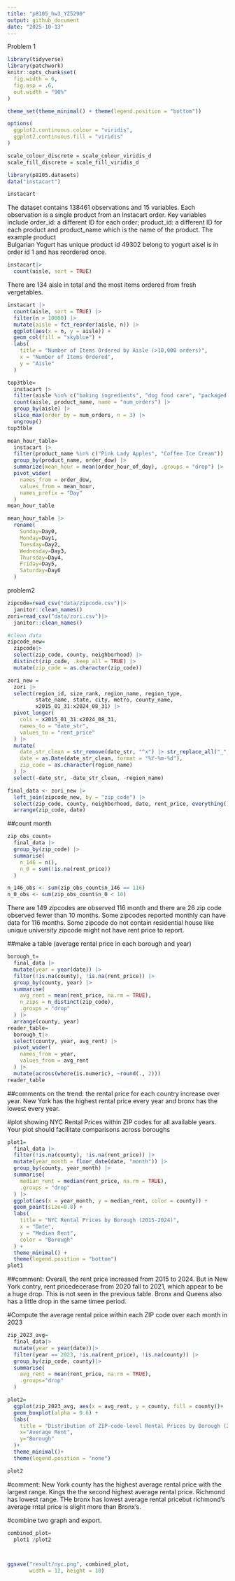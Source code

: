 ```yaml
---
title: "p8105_hw3_YZ5290"
output: github_document
date: "2025-10-13"
---
```


Problem 1
```r
library(tidyverse)
library(patchwork)
knitr::opts_chunk$set(
  fig.width = 6,
  fig.asp = .6,
  out.width = "90%"
)

theme_set(theme_minimal() + theme(legend.position = "bottom"))

options(
  ggplot2.continuous.colour = "viridis",
  ggplot2.continuous.fill = "viridis"
)

scale_colour_discrete = scale_colour_viridis_d
scale_fill_discrete = scale_fill_viridis_d

```

```r
library(p8105.datasets)
data("instacart")
```
```r
instacart
```
The dataset contains 138461 observations and 15 variables. Each observation is a single product from an Instacart order. Key variables include order_id: a different ID for each order; product_id: a different ID for each product and product_name which is the name of the product. The example product 	
Bulgarian Yogurt has unique product id 49302 belong to yogurt aisel is in order id 1 and has reordered once. 

```r
instacart|>
  count(aisle, sort = TRUE)
```
There are 134 aisle in total and the most items ordered from fresh vergetables. 
```r
instacart |>
  count(aisle, sort = TRUE) |>
  filter(n > 10000) |>
  mutate(aisle = fct_reorder(aisle, n)) |>
  ggplot(aes(x = n, y = aisle)) +
  geom_col(fill = "skyblue") +
  labs(
    title = "Number of Items Ordered by Aisle (>10,000 orders)",
    x = "Number of Items Ordered",
    y = "Aisle"
  )
```

```r
top3tble=
  instacart |>
  filter(aisle %in% c("baking ingredients", "dog food care", "packaged vegetables fruits")) |>
  count(aisle, product_name, name = "num_orders") |>
  group_by(aisle) |>
  slice_max(order_by = num_orders, n = 3) |>
  ungroup()
top3tble

```
```r
mean_hour_table=
  instacart |>
  filter(product_name %in% c("Pink Lady Apples", "Coffee Ice Cream")) |>
  group_by(product_name, order_dow) |>
  summarize(mean_hour = mean(order_hour_of_day), .groups = "drop") |>
  pivot_wider(
    names_from = order_dow,
    values_from = mean_hour,
    names_prefix = "Day"
  )
mean_hour_table

mean_hour_table |>
  rename(
    Sunday=Day0,
    Monday=Day1,
    Tuesday=Day2,
    Wednesday=Day3,
    Thursday=Day4,
    Friday=Day5,
    Saturday=Day6
  )
```

problem2

```r
zipcode=read_csv("data/zipcode.csv")|>
  janitor::clean_names()
zori=read_csv("data/zori.csv")|>
  janitor::clean_names()
```
```r
#clean data
zipcode_new=
  zipcode|>
  select(zip_code, county, neighborhood) |>
  distinct(zip_code, .keep_all = TRUE) |>
  mutate(zip_code = as.character(zip_code))

zori_new = 
  zori |>
  select(region_id, size_rank, region_name, region_type, 
         state_name, state, city, metro, county_name,
         x2015_01_31:x2024_08_31) |>
  pivot_longer(
    cols = x2015_01_31:x2024_08_31,
    names_to = "date_str",
    values_to = "rent_price"
  ) |>
  mutate(
    date_str_clean = str_remove(date_str, "^x") |> str_replace_all("_", "-"),
    date = as.Date(date_str_clean, format = "%Y-%m-%d"),
    zip_code = as.character(region_name)
  ) |>
  select(-date_str, -date_str_clean, -region_name)

```

```r
final_data <- zori_new |>
  left_join(zipcode_new, by = "zip_code") |>
  select(zip_code, county, neighborhood, date, rent_price, everything()) |>
  arrange(zip_code, date)
```

##count month
```r
zip_obs_count=
  final_data |>
  group_by(zip_code) |>
  summarise(
    n_146 = n(),
    n_0 = sum(!is.na(rent_price))
  )

n_146_obs <- sum(zip_obs_count$n_146 == 116)
n_0_obs <- sum(zip_obs_count$n_0 < 10)
```

There are 149 zipcodes are observed 116 month and there are 26 zip code observed fewer than 10 months. 
Some zipcodes reported monthly can have data for 116 months. Some zipcode do not contain residential house like unique university zipcode might not have rent price to report. 

##make a table (average rental price in each borough and year)
```r
borough_t=
  final_data |>
  mutate(year = year(date)) |>
  filter(!is.na(county), !is.na(rent_price)) |>
  group_by(county, year) |>
  summarise(
    avg_rent = mean(rent_price, na.rm = TRUE),
    n_zips = n_distinct(zip_code),
    .groups = "drop"
  ) |>
  arrange(county, year)
reader_table=
  borough_t|>
  select(county, year, avg_rent) |>
  pivot_wider(
    names_from = year,
    values_from = avg_rent
  ) |>
  mutate(across(where(is.numeric), ~round(., 2)))
reader_table
```
##comments on the trend:
the rental price for each country increase over year. New York has the highest rental price every year and bronx has the lowest every year. 

#plot showing NYC Rental Prices within ZIP codes for all available years. Your plot should facilitate comparisons across boroughs

```r
plot1=
  final_data |>
  filter(!is.na(county), !is.na(rent_price)) |>
  mutate(year_month = floor_date(date, "month")) |>
  group_by(county, year_month) |>
  summarise(
    median_rent = median(rent_price, na.rm = TRUE),
    .groups = "drop"
  ) |>
  ggplot(aes(x = year_month, y = median_rent, color = county)) +
  geom_point(size=0.8) +
  labs(
    title = "NYC Rental Prices by Borough (2015-2024)",
    x = "Date", 
    y = "Median Rent",
    color = "Borough"
  ) +
  theme_minimal() +
  theme(legend.position = "bottom")
plot1
```

##comment: 
Overall, the rent price increased from 2015 to 2024. But in New York contry, rent pricedecerase from 2020 fall to 2021, which appear to be a huge drop. This is not seen in the previous table. Bronx and Queens also has a little drop in the same timee period. 


#Compute the average rental price within each ZIP code over each month in 2023
```r
zip_2023_avg=
  final_data|>
  mutate(year = year(date))|>
  filter(year == 2023, !is.na(rent_price), !is.na(county)) |>
  group_by(zip_code, county)|>
  summarise(
    avg_rent = mean(rent_price, na.rm = TRUE),
    .groups="drop"
  )

plot2=
  ggplot(zip_2023_avg, aes(x = avg_rent, y = county, fill = county))+
  geom_boxplot(alpha = 0.6) +
  labs(
    title = "Distribution of ZIP-code-level Rental Prices by Borough (2023)",
    x="Average Rent",
    y="Borough"
  )+
  theme_minimal()+
  theme(legend.position = "none")

plot2
```
#comment:
New York county has the highest average rental price with the largest range. Kings the the second highest average rental price. Richmond has lowest range. THe bronx has lowest average rental pricebut richmond's average rntal price is slight more than Bronx's.

#combine two graph and export. 
```r
combined_plot=
  plot1 /plot2



ggsave("result/nyc.png", combined_plot, 
       width = 12, height = 10)

```

























